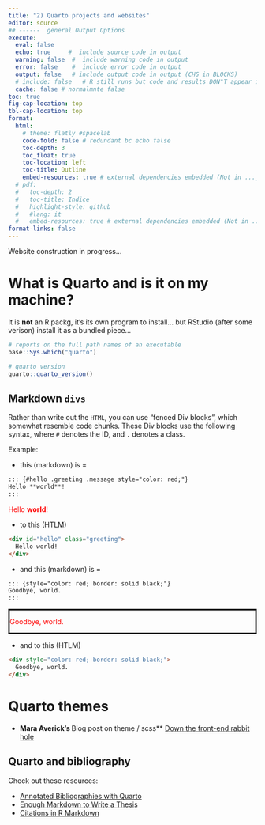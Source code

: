 ```yaml
---
title: "2) Quarto projects and websites"
editor: source
## ------  general Output Options
execute:     
  eval: false
  echo: true     #  include source code in output
  warning: false  #  include warning code in output
  error: false    #  include error code in output
  output: false   # include output code in output (CHG in BLOCKS)
  # include: false   # R still runs but code and results DON"T appear in output  
  cache: false # normalmnte false
toc: true
fig-cap-location: top
tbl-cap-location: top
format:
  html:
    # theme: flatly #spacelab
    code-fold: false # redundant bc echo false 
    toc-depth: 3
    toc_float: true
    toc-location: left
    toc-title: Outline
    embed-resources: true # external dependencies embedded (Not in ..._files/)
  # pdf:
  #   toc-depth: 2
  #   toc-title: Indice
  #   highlight-style: github
  #   #lang: it
  #   embed-resources: true # external dependencies embedded (Not in ..._files/)
format-links: false
---
```


::: {.callout-caution collapse="false"}
Website construction in progress...
:::

# What is Quarto and is it on my machine?
It is **not** an R packg, it's its own program to install... but RStudio (after some verison) install it as a bundled piece... 

```r
# reports on the full path names of an executable 
base::Sys.which("quarto")

# quarto version
quarto::quarto_version()

```

## Markdown `divs`

Rather than write out the `HTML`, you can use “fenced Div blocks”, which somewhat resemble code chunks. These Div blocks use the following syntax, where `#` denotes the ID, and `.` denotes a class. 

Example:

+ this (markdown) is = 

```markdown
::: {#hello .greeting .message style="color: red;"}
Hello **world**!
:::
```
::: {#hello .greeting .message style="color: red;"}
Hello **world**!
:::

+ to this (HTLM)

```HTML
<div id="hello" class="greeting">
  Hello world!
</div>
```

+ and this (markdown) is = 

```markdown
::: {style="color: red; border: solid black;"}
Goodbye, world.
:::
```
::: {style="color: red; border: solid black;"}
Goodbye, world.
:::

+ and to this (HTLM)

```HTML
<div style="color: red; border: solid black;">
  Goodbye, world.
</div>
```
# Quarto themes 

+ **Mara Averick's **Blog post on theme / scss** [Down the front-end rabbit hole](https://quartoand.me/front-end)

## Quarto and bibliography

Check out these resources:

+ [Annotated Bibliographies with Quarto](https://btjepkes.github.io/posts/building-annotated-bibliographies-with-quarto/)
+ [Enough Markdown to Write a Thesis](https://biostats-r.github.io/biostats/quarto/05-bibliography-citations.html)
+ [Citations in R Markdown](https://inbo.github.io/tutorials/tutorials/r_citations_markdown/)